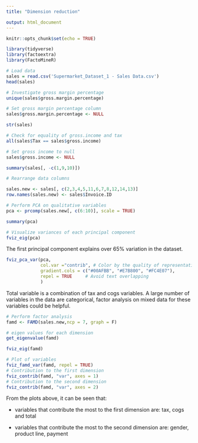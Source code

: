 ```yaml
---
title: "Dimension reduction"

output: html_document
---
```


```r
knitr::opts_chunk$set(echo = TRUE)
```

```r
library(tidyverse)
library(factoextra)
library(FactoMineR)
```

```r
# Load data
sales = read.csv('Supermarket_Dataset_1 - Sales Data.csv')
head(sales)
```
```r
# Investigate gross margin percentage
unique(sales$gross.margin.percentage)

# Set gross margin percentage column
sales$gross.margin.percentage <- NULL
```

```r
str(sales)
```
```r
# Check for equality of gross.income and tax
all(sales$Tax == sales$gross.income)
```
```r
# Set gross income to null
sales$gross.income <- NULL
```
```r
summary(sales[, -c(1,9,10)])
```

```r
# Rearrange data columns

sales.new <- sales[, c(2,3,4,5,11,6,7,8,12,14,13)]
row.names(sales.new) <- sales$Invoice.ID

# Perform PCA on qualitative variables
pca <- prcomp(sales.new[, c(6:10)], scale = TRUE)
```

```r
summary(pca)
```

```r
# Visualize variances of each principal component
fviz_eig(pca)
```

The first principal component explains over 65% variation in the dataset. 
```r
fviz_pca_var(pca,
             col.var ="contrib", # Color by the quality of representation
             gradient.cols = c("#00AFBB", "#E7B800", "#FC4E07"),
             repel = TRUE     # Avoid text overlapping
             )
```

Total variable is a combination of tax and cogs variables. A large number of variables in the data are categorical, factor analysis on mixed data for these variables could be helpful.

```r
# Perform factor analysis
famd <- FAMD(sales.new,ncp = 7, graph = F)
```

```r
# eigen values for each dimension
get_eigenvalue(famd)

```

```r
fviz_eig(famd)
```
```r
# Plot of variables
fviz_famd_var(famd, repel = TRUE)
# Contribution to the first dimension
fviz_contrib(famd, "var", axes = 1)
# Contribution to the second dimension
fviz_contrib(famd, "var", axes = 2)
```

From the plots above, it can be seen that:

- variables that contribute the most to the first dimension are: tax, cogs and total

- variables that contribute the most to the second dimension are: gender, product line, payment
